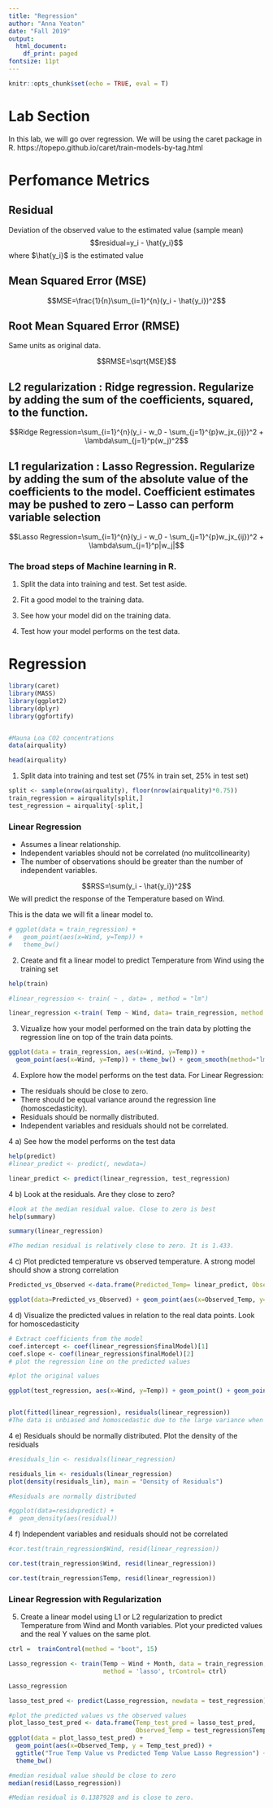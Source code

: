 ```yaml
---
title: "Regression"
author: "Anna Yeaton"
date: "Fall 2019"
output:
  html_document:
    df_print: paged
fontsize: 11pt
---
```


```r
knitr::opts_chunk$set(echo = TRUE, eval = T)
```

# Lab Section

In this lab, we will go over regression. We will be using the caret package in R. https://topepo.github.io/caret/train-models-by-tag.html

# Perfomance Metrics 

## Residual 

Deviation of the observed value to the estimated value (sample mean)
$$residual=y_i - \hat{y_i}$$
where $\hat{y_i}$ is the estimated value

## Mean Squared Error (MSE)

$$MSE=\frac{1}{n}\sum_{i=1}^{n}(y_i - \hat{y_i})^2$$

## Root Mean Squared Error (RMSE)
Same units as original data.

$$RMSE=\sqrt{MSE}$$

## L2 regularization : Ridge regression. Regularize by adding the sum of the coefficients, squared, to the function. 

$$Ridge Regression=\sum_{i=1}^{n}(y_i - w_0 - \sum_{j=1}^{p}w_jx_{ij})^2 + \lambda\sum_{j=1}^p(w_j)^2$$

## L1 regularization : Lasso Regression. Regularize by adding the sum of the absolute value of the coefficients to the model. Coefficient estimates may be pushed to zero -- Lasso can perform variable selection

$$Lasso Regression=\sum_{i=1}^{n}(y_i - w_0 - \sum_{j=1}^{p}w_jx_{ij})^2 + \lambda\sum_{j=1}^p|w_j|$$


\newpage

### The broad steps of Machine learning in R. 

1. Split the data into training and test. Set test aside. 

2. Fit a good model to the training data. 

3. See how your model did on the training data.

4. Test how your model performs on the test data. 

# Regression

```r
library(caret)
library(MASS)
library(ggplot2)
library(dplyr)
library(ggfortify)


#Mauna Loa CO2 concentrations
data(airquality)

head(airquality)

```


1. Split data into training and test set (75% in train set, 25% in test set)

```r
split <- sample(nrow(airquality), floor(nrow(airquality)*0.75))
train_regression = airquality[split,]
test_regression = airquality[-split,]


```


### Linear Regression

* Assumes a linear relationship. 
* Independent variables should not be correlated (no mulitcollinearity)
* The number of observations should be greater than the number of independent variables.


$$RSS=\sum(y_i - \hat{y_i})^2$$
We will predict the response of the Temperature based on Wind. 

This is the data we will fit a linear model to. 
```r
# ggplot(data = train_regression) +
#   geom_point(aes(x=Wind, y=Temp)) +
#   theme_bw()
```

2. Create and fit a linear model to predict Temperature from Wind using the training set

```r
help(train)

#linear_regression <- train( ~ , data= , method = "lm")

linear_regression <-train( Temp ~ Wind, data= train_regression, method = "lm")
```


3. Vizualize how your model performed on the train data by plotting the regression line on top of the train data points. 
```r
ggplot(data = train_regression, aes(x=Wind, y=Temp)) +
  geom_point(aes(x=Wind, y=Temp)) + theme_bw() + geom_smooth(method="lm", col='red')

```


4. Explore how the model performs on the test data. For Linear Regression:

* The residuals should be close to zero.
* There should be equal variance around the regression line (homoscedasticity).
* Residuals should be normally distributed.
* Independent variables and residuals should not be correlated.

4 a) See how the model performs on the test data
```r
help(predict)
#linear_predict <- predict(, newdata=)

linear_predict <- predict(linear_regression, test_regression)
```

4 b) Look at the residuals. Are they close to zero?
```r
#look at the median residual value. Close to zero is best
help(summary)

summary(linear_regression)

#The median residual is relatively close to zero. It is 1.433.
```


4 c) Plot predicted temperature vs observed temperature. A strong model should show a strong correlation
```r
Predicted_vs_Observed <-data.frame(Predicted_Temp= linear_predict, Observed_Temp=test_regression$Temp )

ggplot(data=Predicted_vs_Observed) + geom_point(aes(x=Observed_Temp, y=Predicted_Temp)) + ggtitle("Predicted Model versus Observed Temperatures") + theme_bw()

```

4 d) Visualize the predicted values in relation to the real data points. Look for homoscedasticity
```r
# Extract coefficients from the model
coef.intercept <- coef(linear_regression$finalModel)[1]
coef.slope <- coef(linear_regression$finalModel)[2]
# plot the regression line on the predicted values

#plot the original values

ggplot(test_regression, aes(x=Wind, y=Temp)) + geom_point() + geom_point(aes(y=linear_predict), shape=1) + geom_abline(slope = coef.slope, intercept = coef.intercept, col='red') + geom_segment(aes(xend = Wind, yend = linear_predict), alpha = .2) + theme_bw()


plot(fitted(linear_regression), residuals(linear_regression))
#The data is unbiased and homoscedastic due to the large variance when plotting the residuals versus the predicted values.
```

4 e) Residuals should be normally distributed. Plot the density of the residuals
```r
#residuals_lin <- residuals(linear_regression)

residuals_lin <- residuals(linear_regression)
plot(density(residuals_lin), main = "Density of Residuals")

#Residuals are normally distributed

#ggplot(data=residvpredict) +
#  geom_density(aes(residual))
```


4 f) Independent variables and residuals should not be correlated
```r
#cor.test(train_regression$Wind, resid(linear_regression))

cor.test(train_regression$Wind, resid(linear_regression))

cor.test(train_regression$Temp, resid(linear_regression))
```


### Linear Regression with Regularization

5. Create a linear model using L1 or L2 regularization to predict Temperature from Wind and Month variables. Plot your predicted values and the real Y values on the same plot. 

```r
ctrl =  trainControl(method = "boot", 15)

Lasso_regression <- train(Temp ~ Wind + Month, data = train_regression,
                          method = 'lasso', trControl= ctrl) 

Lasso_regression

lasso_test_pred <- predict(Lasso_regression, newdata = test_regression)

#plot the predicted values vs the observed values
plot_lasso_test_pred <- data.frame(Temp_test_pred = lasso_test_pred, 
                                   Observed_Temp = test_regression$Temp)
ggplot(data = plot_lasso_test_pred) +
  geom_point(aes(x=Observed_Temp, y = Temp_test_pred)) + 
  ggtitle("True Temp Value vs Predicted Temp Value Lasso Regression") +
  theme_bw()

#median residual value should be close to zero
median(resid(Lasso_regression))

#Median residual is 0.1387928 and is close to zero.
```



